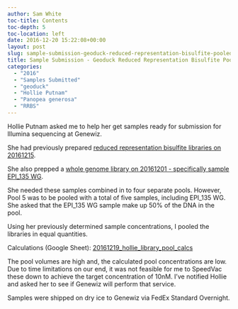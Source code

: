 ```yaml
---
author: Sam White
toc-title: Contents
toc-depth: 5
toc-location: left
date: 2016-12-20 15:22:08+00:00
layout: post
slug: sample-submission-geoduck-reduced-representation-bisulfite-pooled-libraries
title: Sample Submission - Geoduck Reduced Representation Bisulfite Pooled Libraries
categories:
  - "2016"
  - "Samples Submitted"
  - "geoduck"
  - "Hollie Putnam"
  - "Panopea generosa"
  - "RRBS"
---
```


Hollie Putnam asked me to help her get samples ready for submission for Illumina sequencing at Genewiz.

She had previously prepared [reduced representation bisulfite libraries on 20161215](https://hputnam.github.io/Putnam_Lab_Notebook/Geoduck-RRBS-Library-Prep-part-3/).

She also prepped a [whole genome library on 20161201 - specifically sample EPI_135 WG](https://hputnam.github.io/Putnam_Lab_Notebook/Geoduck_RRBS_Library_Prep/).

She needed these samples combined in to four separate pools. However, Pool 5 was to be pooled with a total of five samples, including EPI_135 WG. She asked that the EPI_135 WG sample make up 50% of the DNA in the pool.

Using her previously determined sample concentrations, I pooled the libraries in equal quantities.

Calculations (Google Sheet): [20161219_hollie_library_pool_calcs](https://docs.google.com/spreadsheets/d/1mOf7zOJhwH_Lhe8Ud5sNuqwOpIH52omCTh9DLxR_Fsk/edit?usp=sharing)

The pool volumes are high and, the calculated pool concentrations are low. Due to time limitations on our end, it was not feasible for me to SpeedVac these down to achieve the target concentration of 10nM. I've notified Hollie and asked her to see if Genewiz will perform that service.

Samples were shipped on dry ice to Genewiz via FedEx Standard Overnight.

